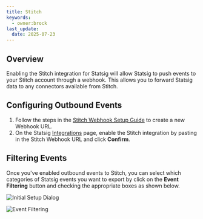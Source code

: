 ```yaml
---
title: Stitch
keywords:
  - owner:brock
last_update:
  date: 2025-07-23
---
```



## Overview

Enabling the Stitch integration for Statsig will allow Statsig to push events to your Stitch account through a webhook. This allows you to forward Statsig data to any connectors available from Stitch.

## Configuring Outbound Events

1. Follow the steps in the [Stitch Webhook Setup Guide](https://www.stitchdata.com/docs/integrations/webhooks/stitch-incoming-webhooks#setup) to create a new Webhook URL.
2. On the Statsig [Integrations](https://console.statsig.com/integrations) page, enable the Stitch integration by pasting in the Stitch Webhook URL and click **Confirm**.

<EventFormats />

## Filtering Events

Once you've enabled outbound events to Stitch, you can select which categories of Statsig events you want to export by click on the **Event Filtering** button and checking the appropriate boxes as shown below.

![Initial Setup Dialog](https://user-images.githubusercontent.com/26360698/183725742-b58c87a7-fbb4-4f30-be9a-9d20c08cd7d0.png)

![Event Filtering](https://user-images.githubusercontent.com/26360698/183725752-b79b5c3f-d275-4dec-80ba-04fa9a73da0d.png)

